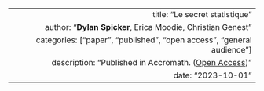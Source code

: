 ---
  title: "Le secret statistique"
  author: "**Dylan Spicker**, Erica Moodie, Christian Genest"
  categories: ["paper", "published", "open access", "general audience"]
  description: "Published in Accromath. ([Open Access](https://accromath.uqam.ca/2023/10/le-secret-statistique/))"
  date: "2023-10-01"
---